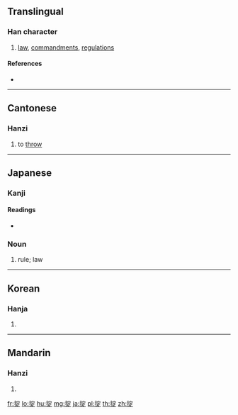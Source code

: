 ==Translingual==

===Han character===
{{Han char|rn=64|rad=手|as=08|sn=11|four=53081|canj=QJMO|ids=⿰扌定}}

# [[law]], [[commandment]]s, [[regulation]]s

====References====
* {{Han ref|kx=0438.100|dkj=12272|dj=0788.070|hdz=31906.070|uh=639F|ud=25503|bh=D57E|bd=54654}}

----

==Cantonese==

===Hanzi===
{{yue-hanzi|jyut=[[deng3]]|y=deng3}}

# to [[throw]]

----

==Japanese==

===Kanji===
{{ja-kanji|grade=|rs=手08}}

====Readings====
* {{ja-readings|on=[[とう]] (tō), [[てい]] (tei), [[じょう]] (jō)|kun=[[おきて]] (okite)}}

===Noun===
{{ja-noun|おきて}}

# rule; law

----

==Korean==

===Hanja===
{{ko-hanja|hangeul=정|eumhun=|rv=jeong|mr=chŏng|y=ceng}}

# {{defn|lang=ko|sort=手08}}

----

==Mandarin==

===Hanzi===
{{cmn-hanzi|pin=[[luě]] ([[lue3]]), [[zhěng]] ([[zheng3]])|wg=<sup>3</sup>, cheng<sup>3</sup>}}

# {{defn|lang=cmn|sort=手08}}

[[fr:掟]]
[[lo:掟]]
[[hu:掟]]
[[mg:掟]]
[[ja:掟]]
[[pl:掟]]
[[th:掟]]
[[zh:掟]]